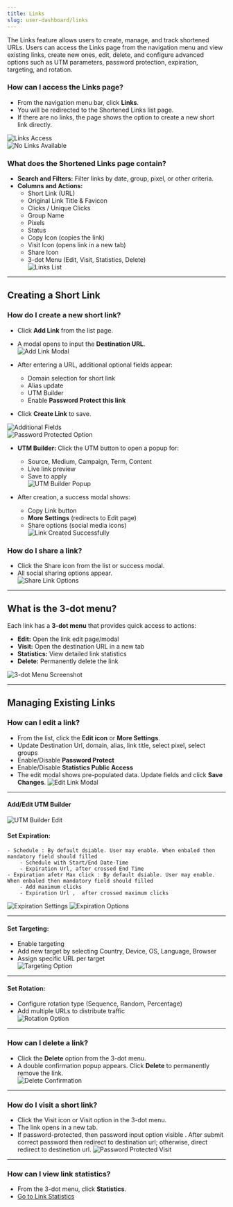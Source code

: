 ```yaml
---
title: Links
slug: user-dashboard/links
---
```



The Links feature allows users to create, manage, and track shortened URLs. Users can access the Links page from the navigation menu and view existing links, create new ones, edit, delete, and configure advanced options such as UTM parameters, password protection, expiration, targeting, and rotation.

### How can I access the Links page?
- From the navigation menu bar, click **Links**.  
- You will be redirected to the Shortened Links list page.  
- If there are no links, the page shows the option to create a new short link directly.  

![Links Access](/images/links/links-access.png)  
![No Links Available](/images/links/no-link.png)

### What does the Shortened Links page contain?
- **Search and Filters:** Filter links by date, group, pixel, or other criteria.
- **Columns and Actions:**
  - Short Link (URL)
  - Original Link Title & Favicon
  - Clicks / Unique Clicks
  - Group Name
  - Pixels
  - Status
  - Copy Icon (copies the link)
  - Visit Icon (opens link in a new tab)
  - Share Icon
  - 3-dot Menu (Edit, Visit, Statistics, Delete)  
![Links List](/images/links/link-index.png)

---

## Creating a Short Link
### How do I create a new short link?
- Click **Add Link** from the list page.  
- A modal opens to input the **Destination URL**.  
![Add Link Modal](/images/links/link-create.png)

- After entering a URL, additional optional fields appear:
  - Domain selection for short link
  - Alias update
  - UTM Builder
  - Enable **Password Protect this link**  
- Click **Create Link** to save.  

![Additional Fields](/images/links/link-create2.png)  
![Password Protected Option](/images/links/link-create3.png)

- **UTM Builder:** Click the UTM button to open a popup for:
  - Source, Medium, Campaign, Term, Content
  - Live link preview
  - Save to apply  
![UTM Builder Popup](/images/links/link-create4.png)

- After creation, a success modal shows:
  - Copy Link button
  - **More Settings** (redirects to Edit page)
  - Share options (social media icons)  
![Link Created Successfully](/images/links/create-complete.png)

### How do I share a link?
- Click the Share icon from the list or success modal.  
- All social sharing options appear.  
![Share Link Options](/images/links/share-link.png)

---

## What is the 3-dot menu?
Each link has a **3-dot menu** that provides quick access to actions:

- **Edit:** Open the link edit page/modal  
- **Visit:** Open the destination URL in a new tab  
- **Statistics:** View detailed link statistics  
- **Delete:** Permanently delete the link  

![3-dot Menu Screenshot](/images/links/3dot-menu.png)

---

## Managing Existing Links
### How can I edit a link?
- From the list, click the **Edit icon** or **More Settings**.  
- Update Destination Url, domain, alias, link title, select pixel, select groups
- Enable/Disable **Password Protect**
- Enable/Disable **Statistics Public Access**
- The edit modal shows pre-populated data. Update fields and click **Save Changes**.
![Edit Link Modal](/images/links/link-edit.png)

---

#### Add/Edit **UTM Builder**  
![UTM Builder Edit](/images/links/link-edit2.png)
#### Set **Expiration**: 
    - Schedule : By default dsiable. User may enable. When enbaled then mandatory field should filled
        - Schedule with Start/End Date-Time
        - Expiration Url, after crossed End Time 
    - Expiration afetr Max click : By default dsiable. User may enable. When enbaled then mandatory field should filled
        - Add maximum clicks
        - Expiration Url ,  after crossed maximum clicks 
![Expiration Settings](/images/links/link-edit3.png) 
![Expiration Options](/images/links/link-edit4.png)

---

#### Set **Targeting**:
  - Enable targeting
  - Add new target by selecting Country, Device, OS, Language, Browser
  - Assign specific URL per target  
![Targeting Option](/images/links/link-edit5.png)

---

#### Set **Rotation**:
  - Configure rotation type (Sequence, Random, Percentage)
  - Add multiple URLs to distribute traffic  
![Rotation Option](/images/links/link-edit7.png)

---

### How can I delete a link?
- Click the **Delete** option from the 3-dot menu.  
- A double confirmation popup appears. Click **Delete** to permanently remove the link.  
![Delete Confirmation](/images/links/delete-double-confirm.png)

---

### How do I visit a short link?
- Click the Visit icon or Visit option in the 3-dot menu.
- The link opens in a new tab.
- If password-protected, then password input option visible . After submit correct password then redirect to destination url; otherwise, direct redirect to destinetion url.
![Password Protected Visit](/images/links/password-protected.png)

---

### How can I view link statistics?
- From the 3-dot menu, click **Statistics**.  
- [Go to Link Statistics](/user-dashboard/statistics#link-statistics)
